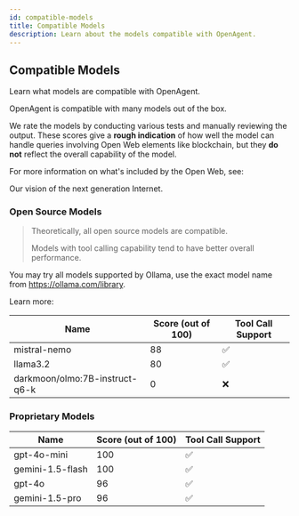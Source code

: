 ```yaml
---
id: compatible-models
title: Compatible Models
description: Learn about the models compatible with OpenAgent.
---
```


## Compatible Models

Learn what models are compatible with OpenAgent.

OpenAgent is compatible with many models out of the box.

We rate the models by conducting various tests and manually reviewing the output. These scores give a **rough indication** of how well the model can handle queries involving Open Web elements like blockchain, but they **do not** reflect the overall capability of the model.

For more information on what's included by the Open Web, see:

<LinkCard id="open-web" />

Our vision of the next generation Internet.

### Open Source Models

> Theoretically, all open source models are compatible.
>
> Models with tool calling capability tend to have better overall performance.

You may try all models supported by Ollama, use the exact model name from https://ollama.com/library.

Learn more:

<LinkCard id="ollama" />

| Name | Score (out of 100) | Tool Call Support |
|------|-------------------|---------------------|
| mistral-nemo | 88 | ✅ |
| llama3.2 | 80 | ✅ |
| darkmoon/olmo:7B-instruct-q6-k | 0 | ❌ |

### Proprietary Models

| Name | Score (out of 100) | Tool Call Support |
|------|-------------------|---------------------|
| gpt-4o-mini | 100 | ✅ |
| gemini-1.5-flash | 100 | ✅ |
| gpt-4o | 96 | ✅ |
| gemini-1.5-pro | 96 | ✅ | 